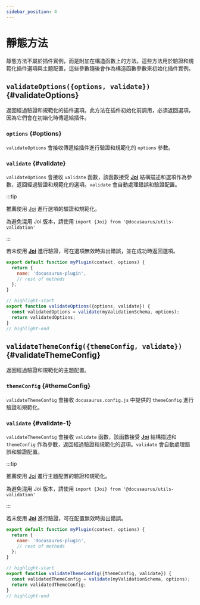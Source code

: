 ```yaml
---
sidebar_position: 4
---
```


# 靜態方法

靜態方法不屬於插件實例，而是附加在構造函數上的方法。這些方法用於驗證和規範化插件選項與主題配置，這些參數隨後會作為構造函數參數來初始化插件實例。

## `validateOptions({options, validate})` {#validateOptions}

返回經過驗證和規範化的插件選項。此方法在插件初始化前調用，必須返回選項，因為它們會在初始化時傳遞給插件。

### `options` {#options}

`validateOptions` 會接收傳遞給插件進行驗證和規範化的 `options` 參數。

### `validate` {#validate}

`validateOptions` 會接收 `validate` 函數，該函數接受 **[Joi](https://www.npmjs.com/package/joi)** 結構描述和選項作為參數，返回經過驗證和規範化的選項。`validate` 會自動處理錯誤和驗證配置。

:::tip

推薦使用 [Joi](https://www.npmjs.com/package/joi) 進行選項的驗證和規範化。

為避免混用 Joi 版本，請使用 `import {Joi} from '@docusaurus/utils-validation'`

:::

若未使用 **[Joi](https://www.npmjs.com/package/joi)** 進行驗證，可在選項無效時拋出錯誤，並在成功時返回選項。

```js title="my-plugin/src/index.js"
export default function myPlugin(context, options) {
  return {
    name: 'docusaurus-plugin',
    // rest of methods
  };
}

// highlight-start
export function validateOptions({options, validate}) {
  const validatedOptions = validate(myValidationSchema, options);
  return validatedOptions;
}
// highlight-end
```

## `validateThemeConfig({themeConfig, validate})` {#validateThemeConfig}

返回經過驗證和規範化的主題配置。

### `themeConfig` {#themeConfig}

`validateThemeConfig` 會接收 `docusaurus.config.js` 中提供的 `themeConfig` 進行驗證和規範化。

### `validate` {#validate-1}

`validateThemeConfig` 會接收 `validate` 函數，該函數接受 **[Joi](https://www.npmjs.com/package/joi)** 結構描述和 `themeConfig` 作為參數，返回經過驗證和規範化的選項。`validate` 會自動處理錯誤和驗證配置。

:::tip

推薦使用 [Joi](https://www.npmjs.com/package/joi) 進行主題配置的驗證和規範化。

為避免混用 Joi 版本，請使用 `import {Joi} from '@docusaurus/utils-validation'`

:::

若未使用 **[Joi](https://www.npmjs.com/package/joi)** 進行驗證，可在配置無效時拋出錯誤。

```js title="my-theme/src/index.js"
export default function myPlugin(context, options) {
  return {
    name: 'docusaurus-plugin',
    // rest of methods
  };
}

// highlight-start
export function validateThemeConfig({themeConfig, validate}) {
  const validatedThemeConfig = validate(myValidationSchema, options);
  return validatedThemeConfig;
}
// highlight-end
```